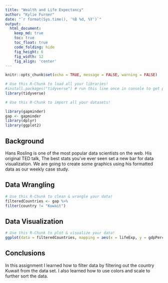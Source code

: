 ---
title: "Wealth and Life Expectancy"
author: "Kylie Furner"
date: "`r format(Sys.time(), '%B %d, %Y')`"
output:
  html_document:  
    keep_md: true
    toc: true
    toc_float: true
    code_folding: hide
    fig_height: 6
    fig_width: 12
    fig_align: 'center'
---

```{r, echo=FALSE}
knitr::opts_chunk$set(echo = TRUE, message = FALSE, warning = FALSE)
```

```{r load_libraries, include=FALSE}
# Use this R-Chunk to load all your libraries!
#install.packages("tidyverse") # run this line once in console to get package
library(tidyverse)
```

```{r load_data}
# Use this R-Chunk to import all your datasets!

library(gapminder)
gap <- gapminder
library(dplyr)
library(ggplot2)
```

## Background

Hans Rosling is one of the most popular data scientists on the web. His original TED talk, The best stats you’ve ever seen set a new bar for data visualization. We are going to create some graphics using his formatted data as our weekly case study.

## Data Wrangling

```{r tidy_data}
# Use this R-Chunk to clean & wrangle your data!
filteredCountries <- gap %>%
filter(country != "Kuwait")
```

## Data Visualization

```{r plot_data}
# Use this R-Chunk to plot & visualize your data!
ggplot(data = filteredCountries, mapping = aes(x = lifeExp, y = gdpPercap, color = continent, size = pop/100000)) + geom_point() + facet_wrap(~year, ncol = 12) + labs(size = "Population", y = "GDP Per Capita", x = "Life Expectancy", color = "Continent") + scale_y_continuous(trans = "sqrt")
```

## Conclusions

In this assignment I learned how to filter data by filtering out the country Kuwait from the data set. I also learned how to use colors and scale to further sort the data. 

